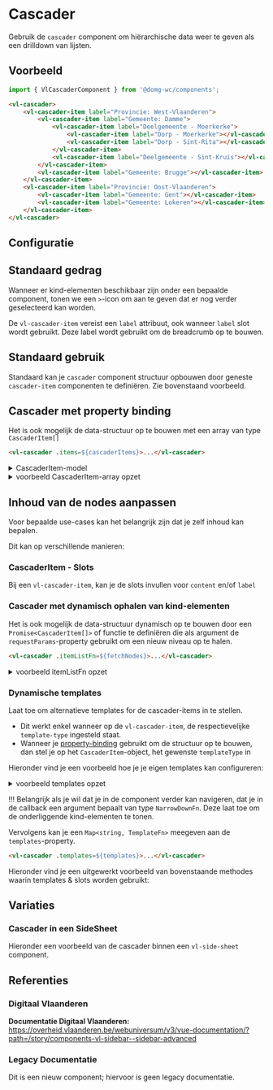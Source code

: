 
# Cascader

Gebruik de `cascader` component om hiërarchische data weer te geven als een drilldown van lijsten.

## Voorbeeld

```js
import { VlCascaderComponent } from '@domg-wc/components';
```

```html
<vl-cascader>
    <vl-cascader-item label="Provincie: West-Vlaanderen">
        <vl-cascader-item label="Gemeente: Damme">
            <vl-cascader-item label="Deelgemeente - Moerkerke">
                <vl-cascader-item label="Dorp - Moerkerke"></vl-cascader-item>
                <vl-cascader-item label="Dorp - Sint-Rita"></vl-cascader-item>
            </vl-cascader-item>
            <vl-cascader-item label="Deelgemeente - Sint-Kruis"></vl-cascader-item>
        </vl-cascader-item>
        <vl-cascader-item label="Gemeente: Brugge"></vl-cascader-item>
    </vl-cascader-item>
    <vl-cascader-item label="Provincie: Oost-Vlaanderen">
        <vl-cascader-item label="Gemeente: Gent"></vl-cascader-item>
        <vl-cascader-item label="Gemeente: Lokeren"></vl-cascader-item>
    </vl-cascader-item>
</vl-cascader>
```

<Canvas>
    <Story id="components-next-cascader--cascader-default" />
</Canvas>

## Configuratie

<ArgsTable story={PRIMARY_STORY} />

## Standaard gedrag

Wanneer er kind-elementen beschikbaar zijn onder een bepaalde component, tonen we een `>`-icon om aan te geven dat er
nog verder geselecteerd kan worden.

De `vl-cascader-item` vereist een `label` attribuut, ook wanneer `label` slot wordt gebruikt. Deze label wordt gebruikt
om de breadcrumb op te bouwen.

## Standaard gebruik

Standaard kan je `cascader` component structuur opbouwen door geneste `cascader-item` componenten te definiëren. Zie
bovenstaand voorbeeld.

## Cascader met property binding

Het is ook mogelijk de data-structuur op te bouwen met een array van type `CascaderItem[]`

```html
<vl-cascader .items=${cascaderItems}>...</vl-cascader>
```

<details>
<summary>CascaderItem-model</summary>
    <Source code={`
    export interface CascaderItem {
        label: string;
        templateType?: string;
        children?: CascaderItem[]; // niveau dat hoort onder deze component
        narrowDown?: unknown; // gebruikt voor het dynamisch ophalen van onderliggende niveau's
        data?: {
            [key: string]: unknown;
        };
    }
    `} language="ts" dark={true} format={true} />
</details>

<details>
<summary>voorbeeld CascaderItem-array opzet</summary>
    <Source code={cascaderSampleData} language="ts" dark={true} format={true} />
</details>

<Canvas>
    <Story id="components-next-cascader--cascader-property-binding" />
</Canvas>

## Inhoud van de nodes aanpassen

Voor bepaalde use-cases kan het belangrijk zijn dat je zelf inhoud kan bepalen.

Dit kan op verschillende manieren:

### CascaderItem - Slots

Bij een `vl-cascader-item`, kan je de slots invullen voor `content` en/of `label`

<Canvas>
    <Story id="components-next-cascader--cascader-item-slots" />
</Canvas>

### Cascader met dynamisch ophalen van kind-elementen

Het is ook mogelijk de data-structuur dynamisch op te bouwen door een `Promise<CascaderItem[]>` of functie te definiëren
die als argument de `requestParams`-property gebruikt om een nieuw niveau op te halen.

```html
<vl-cascader .itemListFn=${fetchNodes}>...</vl-cascader>
```

<details>
<summary>voorbeeld itemListFn opzet</summary>
    <Source code={getItemList} language="ts" dark={true} format={true} />
</details>

### Dynamische templates

Laat toe om alternatieve templates for de cascader-items in te stellen.
- Dit werkt enkel wanneer op de `vl-cascader-item`, de respectievelijke `template-type` ingesteld staat.
- Wanneer je [property-binding](#cascader-met-property-binding) gebruikt om de structuur op te bouwen, dan stel je op het `CascaderItem`-object,
  het gewenste `templateType` in

Hieronder vind je een voorbeeld hoe je je eigen templates kan configureren:

<details>
<summary>voorbeeld templates opzet</summary>
    <Source code={cascaderTemplates} language="ts" dark={true} format={true} />
</details>

!!! Belangrijk als je wil dat je in de component verder kan navigeren, dat je in de callback een argument bepaalt van
type `NarrowDownFn`. Deze laat toe om de onderliggende kind-elementen te tonen.

Vervolgens kan je een `Map<string, TemplateFn>` meegeven aan de `templates`-property.

```html
<vl-cascader .templates=${templates}>...</vl-cascader>
```

Hieronder vind je een uitgewerkt voorbeeld van bovenstaande methodes waarin templates & slots worden gebruikt:

<Canvas>
    <Story id="components-next-cascader--cascader-dynamic-templating" />
</Canvas>

## Variaties

### Cascader in een SideSheet

Hieronder een voorbeeld van de cascader binnen een `vl-side-sheet` component.

<Canvas>
    <Story id="components-next-cascader--cascader-side-sheet"  inline={false} height={500} />
</Canvas>

## Referenties

### Digitaal Vlaanderen

**Documentatie Digitaal Vlaanderen:** https://overheid.vlaanderen.be/webuniversum/v3/vue-documentation/?path=/story/components-vl-sidebar--sidebar-advanced

### Legacy Documentatie

Dit is een nieuw component; hiervoor is geen legacy documentatie.

